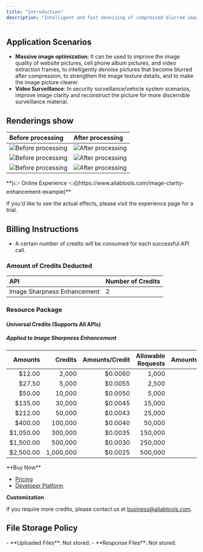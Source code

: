 ```yaml
---
title: "Introduction"
description: "Intelligent and fast denoising of compressed blurred images and optimization of image texture details for a more natural and clear picture."
---
```


## Application Scenarios

- **Massive image optimization**: It can be used to improve the image quality of website pictures, cell phone album pictures, and video extraction frames, to intelligently denoise pictures that become blurred after compression, to strengthen the image texture details, and to make the image picture clearer.
- **Video Surveillance**: In security surveillance/vehicle system scenarios, improve image clarity and reconstruct the picture for more discernible surveillance material.

## Renderings show

| Before processing                                                                                   | After processing                                                                                        |
|:----------------------------------------------------------------------------------------------------|:--------------------------------------------------------------------------------------------------------|
| ![Before processing](https://img.ailabtools.com/rapidapi/ImageSharpnessEnhancement/untreated-3.jpg) | ![After processing](https://img.ailabtools.com/rapidapi/ImageSharpnessEnhancement/processed-3-min.jpeg) |
| ![Before processing](https://img.ailabtools.com/rapidapi/ImageSharpnessEnhancement/untreated-4.jpg) | ![After processing](https://img.ailabtools.com/rapidapi/ImageSharpnessEnhancement/processed-4-min.jpeg) |
| ![Before processing](https://img.ailabtools.com/rapidapi/ImageSharpnessEnhancement/untreated-5.jpg) | ![After processing](https://img.ailabtools.com/rapidapi/ImageSharpnessEnhancement/processed-5-min.jpeg) |
<Tip>
**[👉 Online Experience 👈](https://www.ailabtools.com/image-clarity-enhancement-example)**

If you'd like to see the actual effects, please visit the experience page for a trial.
</Tip>
## Billing Instructions

- A certain number of credits will be consumed for each successful API call.

### Amount of Credits Deducted

| API                         | Number of Credits |
|:----------------------------|:------------------|
| Image Sharpness Enhancement | 2                 |

### Resource Package

#### Universal Credits (Supports All APIs)

##### Applied to Image Sharpness Enhancement

|   Amounts |   Credits | Amounts/Credit | Allowable Requests | Amounts/Request |
|----------:|----------:|---------------:|-------------------:|----------------:|
|    $12.00 |     2,000 |        $0.0060 |              1,000 |         $0.0120 |
|    $27.50 |     5,000 |        $0.0055 |              2,500 |         $0.0110 |
|    $50.00 |    10,000 |        $0.0050 |              5,000 |         $0.0100 |
|   $135.00 |    30,000 |        $0.0045 |             15,000 |         $0.0090 |
|   $212.00 |    50,000 |        $0.0043 |             25,000 |         $0.0086 |
|   $400.00 |   100,000 |        $0.0040 |             50,000 |         $0.0080 |
| $1,050.00 |   300,000 |        $0.0035 |            150,000 |         $0.0070 |
| $1,500.00 |   500,000 |        $0.0030 |            250,000 |         $0.0060 |
| $2,500.00 | 1,000,000 |        $0.0025 |            500,000 |         $0.0050 |
<Tip>
**Buy Now**

- <a href="https://www.ailabtools.com/price?tab=developer" target="_blank">Pricing</a>
- <a href="https://www.ailabtools.com/developer-platform" target="_blank">Developer Platform</a>

**Customization**

If you require more credits, please contact us at <a href="mailto:business@ailabtools.com">business@ailabtools.com</a>.
</Tip>
## File Storage Policy
<Tip>
- **Uploaded Files**: Not stored.
- **Response Files**: Not stored.
</Tip>